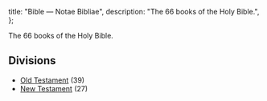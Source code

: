   title: "Bible — Notae Bibliae",
  description: "The 66 books of the Holy Bible.",
};

<Initial text="Bible"/>

The 66 books of the Holy Bible.

## Divisions

* [Old Testament](/bible/old-testament) (39)
* [New Testament](/bible/new-testament) (27)
